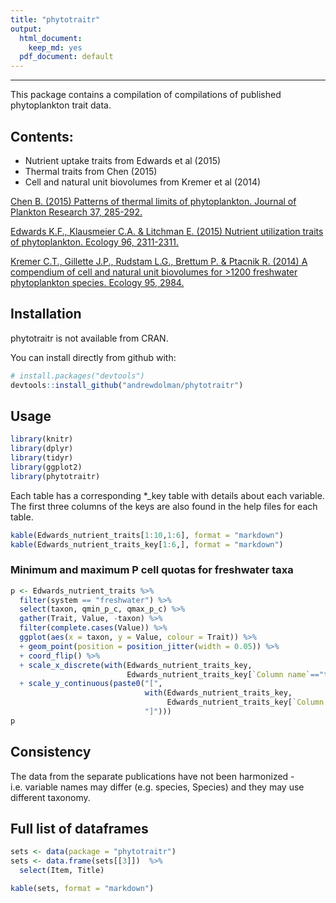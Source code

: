 ```yaml
---
title: "phytotraitr"
output:
  html_document:
    keep_md: yes
  pdf_document: default
---
```

*********************
This package contains a compilation of compilations of published phytoplankton trait data. 

## Contents:

* Nutrient uptake traits from Edwards et al (2015)
* Thermal traits from Chen (2015)
* Cell and natural unit biovolumes from Kremer et al (2014)


[Chen B. (2015) Patterns of thermal limits of phytoplankton. Journal of Plankton Research 37, 285-292.](http://www.plankt.oxfordjournals.org/cgi/doi/10.1093/plankt/fbv009)

[Edwards K.F., Klausmeier C.A. & Litchman E. (2015) Nutrient utilization traits of phytoplankton. Ecology 96, 2311-2311.](http://www.esajournals.org/doi/abs/10.1890/14-2252.1)

[Kremer C.T., Gillette J.P., Rudstam L.G., Brettum P. & Ptacnik R. (2014) A compendium of cell and natural unit biovolumes for >1200 freshwater phytoplankton species. Ecology 95, 2984.](http://www.esajournals.org/doi/abs/10.1890/14-0603.1)

## Installation

phytotraitr is not available from CRAN.

You can install directly from github with:
```R
# install.packages("devtools")
devtools::install_github("andrewdolman/phytotraitr")
```

## Usage

```r
library(knitr)
library(dplyr)
library(tidyr)
library(ggplot2)
library(phytotraitr)
```

Each table has a corresponding *_key table with details about each variable. The first three columns of the keys are also found in the help files for each table.

```r
kable(Edwards_nutrient_traits[1:10,1:6], format = "markdown")
kable(Edwards_nutrient_traits_key[1:6,], format = "markdown")
```

### Minimum and maximum P cell quotas for freshwater taxa

```r
p <- Edwards_nutrient_traits %>% 
  filter(system == "freshwater") %>%
  select(taxon, qmin_p_c, qmax_p_c) %>% 
  gather(Trait, Value, -taxon) %>% 
  filter(complete.cases(Value)) %>% 
  ggplot(aes(x = taxon, y = Value, colour = Trait)) %>% 
  + geom_point(position = position_jitter(width = 0.05)) %>% 
  + coord_flip() %>% 
  + scale_x_discrete(with(Edwards_nutrient_traits_key,
                          Edwards_nutrient_traits_key[`Column name`=="taxon","Variable definition"])) %>% 
  + scale_y_continuous(paste0("[",
                              with(Edwards_nutrient_traits_key,
                                   Edwards_nutrient_traits_key[`Column name`=="qmin_p_c","Units"],
                              "]")))
p
```


## Consistency

The data from the separate publications have not been harmonized - i.e. variable names may differ (e.g. species, Species) and they may use different taxonomy.


## Full list of dataframes

```r
sets <- data(package = "phytotraitr")  
sets <- data.frame(sets[[3]])  %>% 
  select(Item, Title)

kable(sets, format = "markdown")
```


